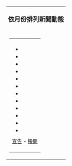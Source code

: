 <center><!-- for old broswer -->
<div style="align: center">
{| style="width: 100%; margin-top:7px; border:2px solid #cedff2; padding:2px; background-color:#f5faff"
|- bgcolor="#cedff2"
| align="center" style="font-size:105%; font-weight:bold; padding:5px"|依月份排列新聞動態
|-
| align="center"|
{| style="background-color: transparent"
|-
|<div style = "overflow:scroll;height:250px;">
* {{MonthTOC|2021年|日本}}
* {{MonthTOC|2020年|日本}}
* {{MonthTOC|2019年|日本}}
* {{MonthTOC|2018年|日本}}
* {{MonthTOC|2017年|日本}}
* {{MonthTOC|2016年|日本}}
* {{MonthTOC|2015年|日本}}
* {{MonthTOC|2014年|日本}}
* {{MonthTOC|2013年|日本}}
* {{MonthTOC|2012年|日本}}
* {{MonthTOC|2011年|日本}}
* {{MonthTOC|2010年|日本}}
* {{MonthTOC|2009年|日本}}
* {{MonthTOC|2008年|日本}}
* {{MonthTOC|2007年|日本}}
* {{MonthTOC|2006年|日本}}
* {{MonthTOC|2005年|日本}}
* {{MonthTOC|2004年|日本}}
* {{MonthTOC|2003年|日本}}
* {{MonthTOC|2002年|日本}}
* {{MonthTOC|2001年|日本}}
* {{MonthTOC|2000年|日本}}
* {{MonthTOC|1999年|日本}}
* {{MonthTOC|1998年|日本}}
* {{MonthTOC|1997年|日本}}
* {{MonthTOC|1996年|日本}}
* {{MonthTOC|1995年|日本}}
* {{MonthTOC|1994年|日本}}
* {{MonthTOC|1993年|日本}}
* {{MonthTOC|1992年|日本}}
* {{MonthTOC|1991年|日本}}
* {{MonthTOC|1990年|日本}}
* {{MonthTOC|1989年|日本}}
</div>
<div style="text-align: right; ">
<sup>[[Wikipedia:宣告|宣告]] - [[Portal:日本新聞動態/Footer|檢閱]]</sup>
</div>
|}
|}</div>
</center><!-- for old broswer -->